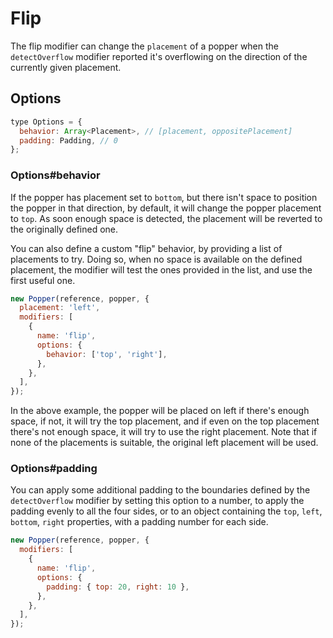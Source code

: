 # Flip

The flip modifier can change the `placement` of a popper when the
`detectOverflow` modifier reported it's overflowing on the direction of the
currently given placement.

## Options

```js
type Options = {
  behavior: Array<Placement>, // [placement, oppositePlacement]
  padding: Padding, // 0
};
```

### Options#behavior

If the popper has placement set to `bottom`, but there isn't space to position
the popper in that direction, by default, it will change the popper placement to
`top`. As soon enough space is detected, the placement will be reverted to the
originally defined one.

You can also define a custom "flip" behavior, by providing a list of placements
to try. Doing so, when no space is available on the defined placement, the
modifier will test the ones provided in the list, and use the first useful one.

```js
new Popper(reference, popper, {
  placement: 'left',
  modifiers: [
    {
      name: 'flip',
      options: {
        behavior: ['top', 'right'],
      },
    },
  ],
});
```

In the above example, the popper will be placed on left if there's enough space,
if not, it will try the top placement, and if even on the top placement there's
not enough space, it will try to use the right placement. Note that if none of
the placements is suitable, the original left placement will be used.

### Options#padding

You can apply some additional padding to the boundaries defined by the
`detectOverflow` modifier by setting this option to a number, to apply the
padding evenly to all the four sides, or to an object containing the `top`,
`left`, `bottom`, `right` properties, with a padding number for each side.

```js
new Popper(reference, popper, {
  modifiers: [
    {
      name: 'flip',
      options: {
        padding: { top: 20, right: 10 },
      },
    },
  ],
});
```
